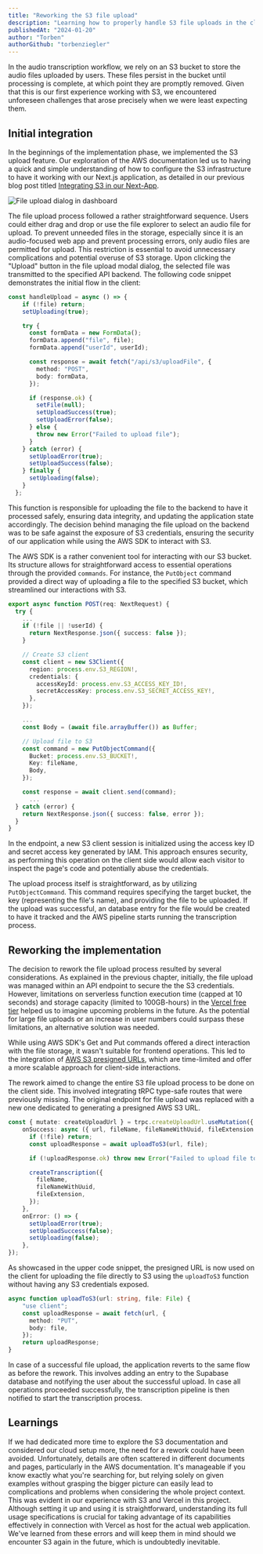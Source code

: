 ```yaml
---
title: "Reworking the S3 file upload"
description: "Learning how to properly handle S3 file uploads in the client"
publishedAt: "2024-01-20"
author: "Torben"
authorGithub: "torbenziegler"
---
```


In the audio transcription workflow, we rely on an S3 bucket to store the audio files uploaded by users. These files persist in the bucket until processing is complete, at which point they are promptly removed. Given that this is our first experience working with S3, we encountered unforeseen challenges that arose precisely when we were least expecting them.

## Initial integration

In the beginnings of the implementation phase, we implemented the S3 upload feature. Our exploration of the AWS documentation led us to having a quick and simple understanding of how to configure the S3 infrastructure to have it working with our Next.js application, as detailed in our previous blog post titled [Integrating S3 in our Next-App](/blog/Integrating-S3-in-our-next-app).

![File upload dialog in dashboard](/images/blog/Reworking-the-S3-file-upload/file_upload_selected.png)

The file upload process followed a rather straightforward sequence. Users could either drag and drop or use the file explorer to select an audio file for upload. To prevent unneeded files in the storage, especially since it is an audio-focused web app and prevent processing errors, only audio files are permitted for upload. This restriction is essential to avoid unnecessary complications and potential overuse of S3 storage. Upon clicking the "Upload" button in the file upload modal dialog, the selected file was transmitted to the specified API backend. The following code snippet demonstrates the initial flow in the client:

```typescript
const handleUpload = async () => {
    if (!file) return;
    setUploading(true);

    try {
      const formData = new FormData();
      formData.append("file", file);
      formData.append("userId", userId);

      const response = await fetch("/api/s3/uploadFile", {
        method: "POST",
        body: formData,
      });

      if (response.ok) {
        setFile(null);
        setUploadSuccess(true);
        setUploadError(false);
      } else {
        throw new Error("Failed to upload file");
      }
    } catch (error) {
      setUploadError(true);
      setUploadSuccess(false);
    } finally {
      setUploading(false);
    }
  };
```

This function is responsible for uploading the file to the backend to have it processed safely, ensuring data integrity, and updating the application state accordingly. The decision behind managing the file upload on the backend was to be safe against the exposure of S3 credentials, ensuring the security of our application while using the AWS SDK to interact with S3.

The AWS SDK is a rather convenient tool for interacting with our S3 bucket. Its structure allows for straightforward access to essential operations through the provided `commands`. For instance, the `PutObject` command provided a direct way of uploading a file to the specified S3 bucket, which streamlined our interactions with S3. 

```typescript
export async function POST(req: NextRequest) {
  try {
    ...
    if (!file || !userId) {
      return NextResponse.json({ success: false });
    }

    // Create S3 client
    const client = new S3Client({
      region: process.env.S3_REGION!,
      credentials: {
        accessKeyId: process.env.S3_ACCESS_KEY_ID!,
        secretAccessKey: process.env.S3_SECRET_ACCESS_KEY!,
      },
    });

    ...
    const Body = (await file.arrayBuffer()) as Buffer;

    // Upload file to S3
    const command = new PutObjectCommand({
      Bucket: process.env.S3_BUCKET!,
      Key: fileName,
      Body,
    });

    const response = await client.send(command);
	  ...
  } catch (error) {
    return NextResponse.json({ success: false, error });
  }
}
```

In the endpoint, a new S3 client session is initialized using the access key ID and secret access key generated by IAM. This approach ensures security, as performing this operation on the client side would allow each visitor to inspect the page's code and potentially abuse the credentials.

The upload process itself is straightforward, as by utilizing `PutObjectCommand`. This command requires specifying the target bucket, the key (representing the file's name), and providing the file to be uploaded. If the upload was successful, an database entry for the file would be created to have it tracked and the AWS pipeline starts running the transcription process.

## Reworking the implementation

The decision to rework the file upload process resulted by several considerations. As explained in the previous chapter, initially, the file upload was managed within an API endpoint to secure the the S3 credentials. However, limitations on serverless function execution time (capped at 10 seconds) and storage capacity (limited to 100GB-hours) in the [Vercel free tier](https://vercel.com/pricing) helped us to imagine upcoming problems in the future. As the potential for large file uploads or an increase in user numbers could surpass these limitations, an alternative solution was needed.

While using AWS SDK's Get and Put commands offered a direct interaction with the file storage, it wasn't suitable for frontend operations. This led to the integration of [AWS S3 presigned URLs](https://docs.aws.amazon.com/AmazonS3/latest/userguide/ShareObjectPreSignedURL.html), which are time-limited and offer a more scalable approach for client-side interactions.

The rework aimed to change the entire S3 file upload process to be done on the client side. This involved integrating tRPC type-safe routes that were previously missing. The original endpoint for file upload was replaced with a new one dedicated to generating a presigned AWS S3 URL. 

```typescript
const { mutate: createUploadUrl } = trpc.createUploadUrl.useMutation({
    onSuccess: async ({ url, fileName, fileNameWithUuid, fileExtension }) => {
      if (!file) return;
      const uploadResponse = await uploadToS3(url, file);

      if (!uploadResponse.ok) throw new Error("Failed to upload file to s3");

      createTranscription({
        fileName,
        fileNameWithUuid,
        fileExtension,
      });
    },
    onError: () => {
      setUploadError(true);
      setUploadSuccess(false);
      setUploading(false);
    },
});
```

As showcased in the upper code snippet, the presigned URL is now used on the client for uploading the file directly to S3 using the `uploadToS3` function without having any S3 credentials exposed. 

```typescript
async function uploadToS3(url: string, file: File) {
    "use client";
    const uploadResponse = await fetch(url, {
      method: "PUT",
      body: file,
    });
    return uploadResponse;
}
```

In case of a successful file upload, the application reverts to the same flow as before the rework. This involves adding an entry to the Supabase database and notifying the user about the successful upload. In case all operations proceeded successfully, the transcription pipeline is then notified to start the transcription process.

## Learnings

If we had dedicated more time to explore the S3 documentation and considered our cloud setup more, the need for a rework could have been avoided. Unfortunately, details are often scattered in different documents and pages, particularly in the AWS documentation. It's manageable if you know exactly what you're searching for, but relying solely on given examples without grasping the bigger picture can easily lead to complications and problems when considering the whole project context. This was evident in our experience with S3 and Vercel in this project. Although setting it up and using it is straightforward, understanding its full usage specifications is crucial for taking advantage of its capabilities effectively in connection with Vercel as host for the actual web application. We've learned from these errors and will keep them in mind should we encounter S3 again in the future, which is undoubtedly inevitable.

